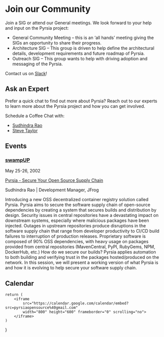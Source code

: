 # Join our Community

Join a SIG or attend our General meetings. We look forward to your help and input on the Pyrsia project:

- General Community Meeting – this is an ‘all hands’ meeting giving the SIGs an opportunity to share their progress.
- Architecture SIG – This group is driven to help define the architectural details, development requirements and future roadmap of Pyrsia.
- Outreach SIG – This group wants to help with driving adoption and messaging of the Pyrsia.

Contact us on [Slack](https://openssf.slack.com/archives/C0302CVKPA5)!

## Ask an Expert

Prefer a quick chat to find out more about Pyrsia? Reach out to our experts to learn more about the Pyrsia project and how you can get involved.

Schedule a Coffee Chat with:

- [Sudhindra Rao](https://go.oncehub.com/pyrsia_oss)
- [Steve Taylor](https://go.oncehub.com/pyrsia)

## Events

### [**swampUP**](https://swampup.jfrog.com)
May 25-26, 2002

[Pyrsia - Secure Your Open Source Supply Chain](https://swampup.jfrog.com/agenda/)

Sudhindra Rao | Development Manager, JFrog

Introducing a new OSS decentralized container registry solution called Pyrsia. Pyrsia aims to secure the software supply chain of open-source dependencies by creating a system that secures builds and distribution by design. Security issues in central repositories have a devastating impact on downstream systems, especially where malicious packages have been injected. Outages in upstream repositories produce disruptions in the software supply chain that range from developer productivity to CI/CD build failures to interruption of production releases. Proprietary software is composed of 90% OSS dependencies, with heavy usage on packages provided from central repositories (MavenCentral, PyPI, RubyGems, NPM, DockerHub, etc.) How do we secure our builds? Pyrsia applies automation to both building and verifying trust in the packages hosted/produced on the network. In this session, we will present a working version of what Pyrsia is and how it is evolving to help secure your software supply chain.

## Calendar

    return (
        <iframe
            src="https://calendar.google.com/calendar/embed?src=pyrsiaopensource%40gmail.com"
            width="800" height="600" frameborder="0" scrolling="no">
        </iframe>
    )
}

<GoogleCalendar/>
